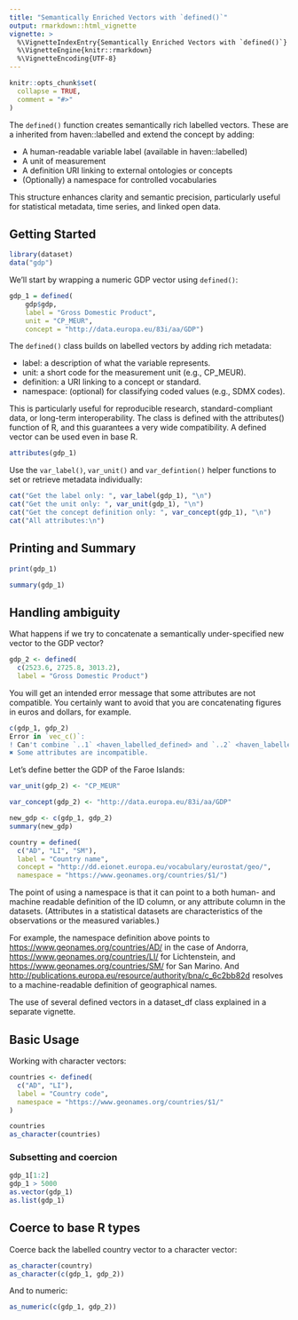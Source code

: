 ```yaml
---
title: "Semantically Enriched Vectors with `defined()`"
output: rmarkdown::html_vignette
vignette: >
  %\VignetteIndexEntry{Semantically Enriched Vectors with `defined()`}
  %\VignetteEngine{knitr::rmarkdown}
  %\VignetteEncoding{UTF-8}
---
```

```r
knitr::opts_chunk$set(
  collapse = TRUE,
  comment = "#>"
)
```

The `defined()` function creates semantically rich labelled vectors. These are a inherited from haven::labelled and extend the concept by adding:

- A human-readable variable label (available in haven::labelled)
- A unit of measurement
- A definition URI linking to external ontologies or concepts
- (Optionally) a namespace for controlled vocabularies

This structure enhances clarity and semantic precision, particularly useful for statistical metadata, time series, and linked open data.

## Getting Started

```r
library(dataset)
data("gdp")
```

We’ll start by wrapping a numeric GDP vector using `defined()`:

```r
gdp_1 = defined(
    gdp$gdp, 
    label = "Gross Domestic Product", 
    unit = "CP_MEUR", 
    concept = "http://data.europa.eu/83i/aa/GDP")
```

The `defined()` class builds on labelled vectors by adding rich metadata:

- label: a description of what the variable represents.
- unit: a short code for the measurement unit (e.g., CP_MEUR).
- definition: a URI linking to a concept or standard.
- namespace: (optional) for classifying coded values (e.g., SDMX codes).

This is particularly useful for reproducible research, standard-compliant data, or long-term interoperability. The class is defined with the attributes() function of R, and this guarantees a very wide compatibility. A defined vector can be used even in base R. 

```r
attributes(gdp_1)
```
Use the `var_label()`, `var_unit()` and `var_defintion()` helper functions to set or retrieve metadata individually:

```r
cat("Get the label only: ", var_label(gdp_1), "\n")
cat("Get the unit only: ", var_unit(gdp_1), "\n")
cat("Get the concept definition only: ", var_concept(gdp_1), "\n")
cat("All attributes:\n")
```
## Printing and Summary

```r
print(gdp_1)
```
```r
summary(gdp_1)
```
## Handling ambiguity

What happens if we try to concatenate a semantically under-specified new vector to the GDP vector?

```r
gdp_2 <- defined(
  c(2523.6, 2725.8, 3013.2), 
  label = "Gross Domestic Product")
```

You will get an intended error message that some attributes are not compatible. You certainly want to avoid that you are concatenating figures in euros and dollars, for example.

```r
c(gdp_1, gdp_2)
Error in `vec_c()`:
! Can't combine `..1` <haven_labelled_defined> and `..2` <haven_labelled_defined>.
✖ Some attributes are incompatible.
```

Let's define better the GDP of the Faroe Islands:

```r
var_unit(gdp_2) <- "CP_MEUR"
```


```r
var_concept(gdp_2) <- "http://data.europa.eu/83i/aa/GDP"
```

```r
new_gdp <- c(gdp_1, gdp_2)
summary(new_gdp)
```
```r
country = defined(
  c("AD", "LI", "SM"), 
  label = "Country name", 
  concept = "http://dd.eionet.europa.eu/vocabulary/eurostat/geo/", 
  namespace = "https://www.geonames.org/countries/$1/")
```

The point of using a namespace is that it can point to a both human- and machine readable definition of the ID column, or any attribute column in the datasets. (Attributes in a statistical datasets are characteristics of the observations or the measured variables.)

For example, the namespace definition above points to <https://www.geonames.org/countries/AD/> in the case of Andorra, <https://www.geonames.org/countries/LI/> for Lichtenstein, and <https://www.geonames.org/countries/SM/> for San Marino. And <http://publications.europa.eu/resource/authority/bna/c_6c2bb82d> resolves to a machine-readable definition of geographical names.

The use of several defined vectors in a dataset_df class explained in a separate vignette.

## Basic Usage

Working with character vectors:

```r
countries <- defined(
  c("AD", "LI"),
  label = "Country code",
  namespace = "https://www.geonames.org/countries/$1/"
)

countries
as_character(countries)
```

### Subsetting and coercion

```r
gdp_1[1:2]
gdp_1 > 5000
as.vector(gdp_1)
as.list(gdp_1)
```
## Coerce to base R types

Coerce back the labelled country vector to a character vector:

```r
as_character(country)
as_character(c(gdp_1, gdp_2))
```

And to numeric:

```r
as_numeric(c(gdp_1, gdp_2))
```
